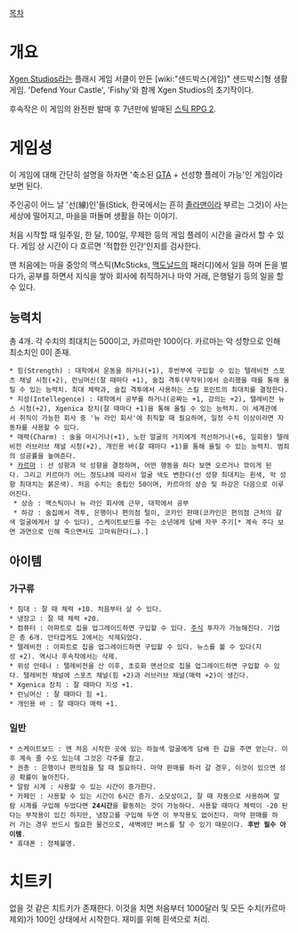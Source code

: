 [[목차]]

= 개요 =
[[Xgen Studios]]라는 플래시 게임 서클이 만든 [wiki:"샌드박스(게임)" 샌드박스]형 생활 게임. 'Defend Your Castle', 'Fishy'와 함께 Xgen Studios의 초기작이다.

후속작은 이 게임의 완전판 발매 후 7년만에 발매된 [[스틱 RPG 2]].
= 게임성 =
이 게임에 대해 간단히 설명을 하자면 '축소된 [[GTA]] + 선성향 플레이 가능'인 게임이라 보면 된다.

주인공이 어느 날 '선(線)인'들(Stick, 한국에서는 흔히 [[졸라맨]]이라 부르는 그것)이 사는 세상에 떨어지고, 마을을 떠돌며 생활을 하는 이야기.

처음 시작할 때 일주일, 한 달, 100일, 무제한 등의 게임 플레이 시간을 골라서 할 수 있다. 게임 상 시간이 다 흐르면 '적합한 인간'인지를 검사한다.

맨 처음에는 마을 중앙의 맥스틱(McSticks, [[맥도날드]]의 패러디)에서 일을 하며 돈을 벌다가, 공부를 하면서 지식을 쌓아 회사에 취직하거나 마약 거래, 은행털기 등의 일을 할 수 있다.

== 능력치 ==
총 4개. 각 수치의 최대치는 500이고, 카르마만 100이다. 카르마는 악 성향으로 인해 최소치인 0이 존재.

 * 힘(Strength) : 대학에서 운동을 하거나(+1), 후반부에 구입할 수 있는 텔레비전 스포츠 채널 시청(+2), 런닝머신(잘 때마다 +1), 술집 격투(무작위)에서 승리했을 때를 통해 올릴 수 있는 능력치. 최대 체력과, 술집 격투에서 사용하는 스킬 포인트의 최대치를 결정한다.
 * 지성(Intellegence) : 대학에서 공부를 하거나(공짜는 +1, 강의는 +2), 텔레비전 뉴스 시청(+2), Xgenica 장치(잘 때마다 +1)을 통해 올릴 수 있는 능력치. 이 세계관에서 취직이 가능한 회사 중 '뉴 라인 회사'에 취직할 때 필요하며, 일정 수치 이상이라면 자동차를 사용할 수 있다.
 * 매력(Charm) : 술을 마시거나(+1), 노란 얼굴의 거지에게 적선하거나(+6, 일회용) 텔레비전 러브러브 채널 시청(+2), 개인용 바(잘 때마다 +1)를 통해 올릴 수 있는 능력치. 범죄의 성공률을 높여준다.
 * [[카르마]] : 선 성향과 악 성향을 결정하며, 어떤 행동을 하다 보면 오르거나 깎이게 된다. 그리고 카르마가 어느 정도냐에 따라서 얼굴 색도 변한다(선 성향 최대치는 흰색, 악 성향 최대치는 붉은색). 처음 수치는 중립인 50이며, 카르마의 상승 및 하강은 다음으로 이루어진다.
  * 상승 : 맥스틱이나 뉴 라인 회사에 근무, 대학에서 공부
  * 하강 : 술집에서 격투, 은행이나 편의점 털이, 코카인 판매(코카인은 편의점 근처의 갈색 얼굴에게서 살 수 있다), 스케이트보드를 주는 소년에게 담배 자꾸 주기[* 계속 주다 보면 과연으로 인해 죽으면서도 고마워한다(…).]

== 아이템 ==
=== 가구류 ===
 * 침대 : 잘 때 체력 +10. 처음부터 살 수 있다.
 * 냉장고 : 잘 때 체력 +20.
 * 컴퓨터 : 아파트로 집을 업그레이드하면 구입할 수 있다. [[주식]] 투자가 가능해진다. 기업은 총 6개. 안타깝게도 2에서는 삭제되었다.
 * 텔레비전 : 아파트로 집을 업그레이드하면 구입할 수 있다. 뉴스를 볼 수 있다(지성 +2). 역시나 후속작에서는 삭제.
 * 위성 안테나 : 텔레비전을 산 이후, 초호화 맨션으로 집을 업그레이드하면 구입할 수 있다. 텔레비전 채널에 스포츠 채널(힘 +2)과 러브러브 채널(매력 +2)이 생긴다.
 * Xgenica 장치 : 잘 때마다 지성 +1.
 * 런닝머신 : 잘 때마다 힘 +1.
 * 개인용 바 : 잘 때마다 매력 +1.
=== 일반 ===
 * 스케이트보드 : 맨 처음 시작한 곳에 있는 하늘색 얼굴에게 담배 한 갑을 주면 얻는다. 이후 계속 줄 수도 있는데 그것은 각주를 참고.
 * 권총 : 은행이나 편의점을 털 때 필요하다. 마약 판매를 하러 갈 경우, 이것이 있으면 성공 확률이 높아진다.
 * 알람 시계 : 사용할 수 있는 시간이 증가한다.
 * 카페인 : 사용할 수 있는 시간이 6시간 증가. 소모성이고, 잘 때 자동으로 사용하며 알람 시계를 구입해 두었다면 '''24시간'''을 활동하는 것이 가능하다. 사용할 때마다 체력이 -20 된다는 부작용이 있긴 하지만, 냉장고를 구입해 두면 이 부작용도 없어진다. 마약 판매를 하러 가는 경우 반드시 필요한 물건으로, 새벽에만 버스를 탈 수 있기 때문이다. '''후반 필수 아이템'''.
 * 휴대폰 : 정체불명.

= 치트키 =
없을 것 같은 치트키가 존재한다. 이것을 치면 처음부터 1000달러 및 모든 수치(카르마 제외)가 100인 상태에서 시작한다. 재미를 위해 흰색으로 처리.
{{{#ffffff 그것은 바로, 'HEYZEUS!!!!'이다. 이름에다 치면 된다.}}}
